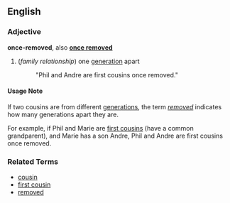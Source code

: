 ==English==
===Adjective===
'''once-removed''', also '''[[once removed]]'''

# (''family relationship'') one [[generation]] apart
#: "Phil and Andre are first cousins once removed."

====Usage Note====
If two cousins are from different [[generation]]s, the term ''[[removed]]'' indicates how many generations apart they are.

For example, if Phil and Marie are [[first cousin]]s (have a common grandparent), and Marie has a son Andre, Phil and Andre are first cousins once removed.

===Related Terms===
*[[cousin]]
*[[first cousin]]
*[[removed]]